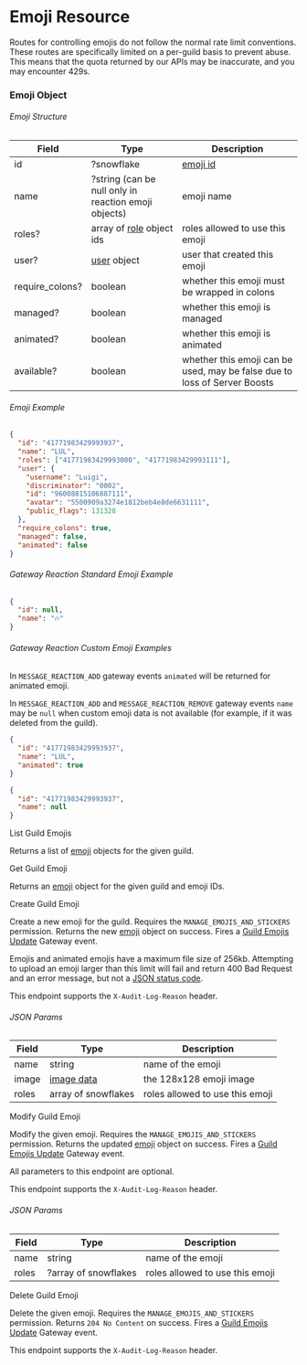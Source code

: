# Emoji Resource

<Alert type="warn">

Routes for controlling emojis do not follow the normal rate limit conventions. These routes are specifically limited on a per-guild basis to prevent abuse. This means that the quota returned by our APIs may be inaccurate, and you may encounter 429s.

</Alert>

### Emoji Object

###### Emoji Structure

| Field           | Type                                                        | Description                                                               |
| --------------- | ----------------------------------------------------------- | ------------------------------------------------------------------------- |
| id              | ?snowflake                                                  | [emoji id](/reference#image-formatting)                                   |
| name            | ?string (can be null only in reaction emoji objects)        | emoji name                                                                |
| roles?          | array of [role](/topics/permissions#role-object) object ids | roles allowed to use this emoji                                           |
| user?           | [user](/resources/user#user-object) object                  | user that created this emoji                                              |
| require_colons? | boolean                                                     | whether this emoji must be wrapped in colons                              |
| managed?        | boolean                                                     | whether this emoji is managed                                             |
| animated?       | boolean                                                     | whether this emoji is animated                                            |
| available?      | boolean                                                     | whether this emoji can be used, may be false due to loss of Server Boosts |

###### Emoji Example

```json
{
  "id": "41771983429993937",
  "name": "LUL",
  "roles": ["41771983429993000", "41771983429993111"],
  "user": {
    "username": "Luigi",
    "discriminator": "0002",
    "id": "96008815106887111",
    "avatar": "5500909a3274e1812beb4e8de6631111",
    "public_flags": 131328
  },
  "require_colons": true,
  "managed": false,
  "animated": false
}
```

###### Gateway Reaction Standard Emoji Example

```json
{
  "id": null,
  "name": "🔥"
}
```

###### Gateway Reaction Custom Emoji Examples

<Alert type="info">

In `MESSAGE_REACTION_ADD` gateway events `animated` will be returned for animated emoji.

</Alert>

<Alert type="info">

In `MESSAGE_REACTION_ADD` and `MESSAGE_REACTION_REMOVE` gateway events `name` may be `null` when custom emoji data is not available (for example, if it was deleted from the guild).

</Alert>

```json
{
  "id": "41771983429993937",
  "name": "LUL",
  "animated": true
}
```

```json
{
  "id": "41771983429993937",
  "name": null
}
```

<RouteHeader method="GET" url="/guilds/{guild.id}/emojis">
  List Guild Emojis
</RouteHeader>

Returns a list of [emoji](#emoji-object) objects for the given guild.

<RouteHeader method="GET" url="/guilds/{guild.id}/emojis/{emoji.id}">
  Get Guild Emoji
</RouteHeader>

Returns an [emoji](#emoji-object) object for the given guild and emoji IDs.

<RouteHeader method="POST" url="/guilds/{guild.id}/emojis">
  Create Guild Emoji
</RouteHeader>

Create a new emoji for the guild. Requires the `MANAGE_EMOJIS_AND_STICKERS` permission. Returns the new [emoji](#emoji-object) object on success. Fires a [Guild Emojis Update](/topics/gateway#guild-emojis-update) Gateway event.

<Alert type="warn">

Emojis and animated emojis have a maximum file size of 256kb. Attempting to upload an emoji larger than this limit will fail and return 400 Bad Request and an error message, but not a [JSON status code](/topics/opcodes-and-status-codes#json).

</Alert>

<Alert type="info">

This endpoint supports the `X-Audit-Log-Reason` header.

</Alert>

###### JSON Params

| Field | Type                                | Description                     |
| ----- | ----------------------------------- | ------------------------------- |
| name  | string                              | name of the emoji               |
| image | [image data](/reference#image-data) | the 128x128 emoji image         |
| roles | array of snowflakes                 | roles allowed to use this emoji |

<RouteHeader method="PATCH" url="/guilds/{guild.id}/emojis/{emoji.id}">
  Modify Guild Emoji
</RouteHeader>

Modify the given emoji. Requires the `MANAGE_EMOJIS_AND_STICKERS` permission. Returns the updated [emoji](#emoji-object) object on success. Fires a [Guild Emojis Update](/topics/gateway#guild-emojis-update) Gateway event.

<Alert type="info">

All parameters to this endpoint are optional.

</Alert>

<Alert type="info">

This endpoint supports the `X-Audit-Log-Reason` header.

</Alert>

###### JSON Params

| Field | Type                 | Description                     |
| ----- | -------------------- | ------------------------------- |
| name  | string               | name of the emoji               |
| roles | ?array of snowflakes | roles allowed to use this emoji |

<RouteHeader method="DELETE" url="/guilds/{guild.id}/emojis/{emoji.id}">
  Delete Guild Emoji
</RouteHeader>

Delete the given emoji. Requires the `MANAGE_EMOJIS_AND_STICKERS` permission. Returns `204 No Content` on success. Fires a [Guild Emojis Update](/topics/gateway#guild-emojis-update) Gateway event.

<Alert type="info">

This endpoint supports the `X-Audit-Log-Reason` header.

</Alert>
